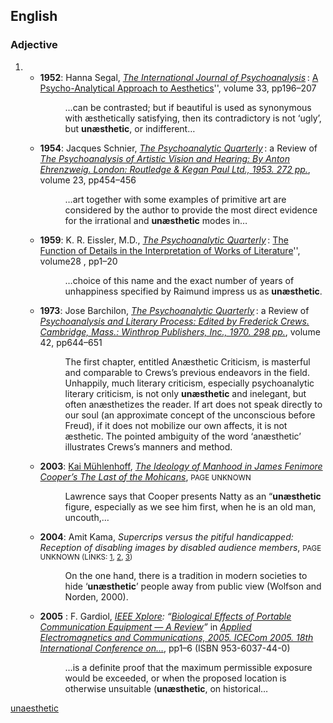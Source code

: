 ==English==

===Adjective===
{{en-adj}}

# {{alternative spelling of|[[unaesthetic#English|unaesthetic]]}}
#* '''1952''': Hanna Segal, ''[http://www.pep-web.org/index.php The International Journal of Psychoanalysis]'' : [http://www.pep-web.org/document.php?id=IJP.033.0196A A Psycho-Analytical Approach to Aesthetics]'', volume 33, pp196–207
#*: …can be contrasted; but if beautiful is used as synonymous with æsthetically satisfying, then its contradictory is not ‘ugly’, but '''unæsthetic''', or indifferent…
#* '''1954''': Jacques Schnier, ''[http://www.pep-web.org/index.php The Psychoanalytic Quarterly]'' : a Review of ''[http://www.pep-web.org/document.php?id=PAQ.023.0454A The Psychoanalysis of Artistic Vision and Hearing: By Anton Ehrenzweig. London: Routledge & Kegan Paul Ltd., 1953. 272 pp.]'', volume 23, pp454–456
#*: …art together with some examples of primitive art are considered by the author to provide the most direct evidence for the irrational and '''unæsthetic''' modes in…
#* '''1959''': K. R. Eissler, M.D., ''[http://www.pep-web.org/index.php The Psychoanalytic Quarterly]'' : [http://www.pep-web.org/document.php?id=PAQ.028.0001A The Function of Details in the Interpretation of Works of Literature]'', volume28 , pp1–20
#*: …choice of this name and the exact number of years of unhappiness specified by Raimund impress us as '''unæsthetic'''.
#* '''1973''': Jose Barchilon, ''[http://www.pep-web.org/index.php?PHPSESSID=mn7lcla9ttk18mvtq6s2mieeb4 The Psychoanalytic Quarterly]'' : a Review of ''[http://www.pep-web.org/document.php?id=PAQ.042.0644A Psychoanalysis and Literary Process: Edited by Frederick Crews. Cambridge, Mass.: Winthrop Publishers, Inc., 1970. 298 pp.]'', volume 42, pp644–651
#*: The first chapter, entitled Anæsthetic Criticism, is masterful and comparable to Crews’s previous endeavors in the field. Unhappily, much literary criticism, especially psychoanalytic literary criticism, is not only '''unæsthetic''' and inelegant, but often anæsthetizes the reader. If art does not speak directly to our soul (an approximate concept of the unconscious before Freud), if it does not mobilize our own affects, it is not æsthetic. The pointed ambiguity of the word ‘anæsthetic’ illustrates Crews’s manners and method.
#* '''2003''': [http://www.grin.com/en/search?searchstring=7125&search=id_autor&page=0 Kai Mühlenhoff], ''[http://www.grin.com/en/preview/26198.html The Ideology of Manhood in James Fenimore Cooper’s The Last of the Mohicans]'', <small>PAGE UNKNOWN</small>
#*: Lawrence says that Cooper presents Natty as an “'''unæsthetic''' figure, especially as we see him first, when he is an old man, uncouth,…
#* '''2004''':  Amit Kama, ''Supercrips versus the pitiful handicapped: Reception of disabling images by disabled audience members'', <small>PAGE UNKNOWN (LINKS: [http://www.atypon-link.com/WDG/doi/abs/10.1515/comm.2004.29.4.447], [http://www.atypon-link.com/WDG/doi/abs/10.1515/comm.2004.29.4.447?cookieSet=1&journalCode=comm], [http://cat.inist.fr/?aModele=afficheN&cpsidt=16199632])</small>
#*: On the one hand, there is a tradition in modern societies to hide ‘'''unæsthetic'''’ people away from public view (Wolfson and Norden, 2000).
#* '''2005''' {{i|O<small>CTOBER</small> the 12<sup>th</sup>–14<sup>th</sup>}}: F. Gardiol, ''[http://ieeexplore.ieee.org/Xplore/guesthome.jsp IEEE Xplore]: “[http://ieeexplore.ieee.org/xpl/freeabs_all.jsp?arnumber=1613546  Biological Effects of Portable Communication Equipment — A Review]”'' in ''[http://ieeexplore.ieee.org/xpl/RecentCon.jsp?punumber=10745 Applied Electromagnetics and Communications, 2005. ICECom 2005. 18th International Conference on…]'', pp1–6 (ISBN 953-6037-44-0)
#*: …is a definite proof that the maximum permissible exposure would be exceeded, or when the proposed location is otherwise unsuitable ('''unæsthetic''', on historical…

[[Category:English words spelled with ligatures|unaesthetic]]